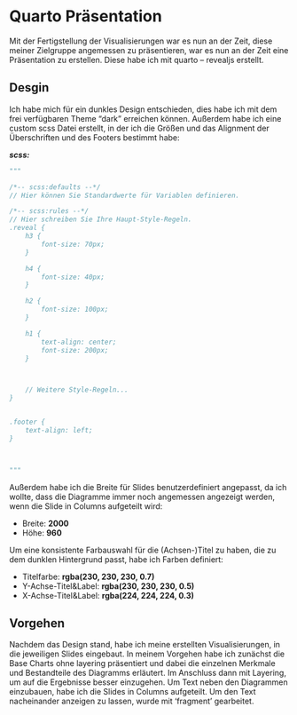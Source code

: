 # Quarto Präsentation

Mit der Fertigstellung der Visualisierungen war es nun an der Zeit, diese meiner Zielgruppe angemessen zu präsentieren, war es nun an der Zeit eine Präsentation zu erstellen. Diese habe ich mit quarto – revealjs erstellt.

## Desgin

Ich habe mich für ein dunkles Design entschieden, dies habe ich mit dem frei verfügbaren Theme "dark" erreichen können.
Außerdem habe ich eine custom scss Datei erstellt, in der ich die Größen und das Alignment der Überschriften und des Footers bestimmt habe:

***scss:***

```python
"""

/*-- scss:defaults --*/
// Hier können Sie Standardwerte für Variablen definieren.

/*-- scss:rules --*/
// Hier schreiben Sie Ihre Haupt-Style-Regeln.
.reveal {
    h3 {
        font-size: 70px;
    }

    h4 {
        font-size: 40px;
    }

    h2 {
        font-size: 100px;
    }

    h1 {
        text-align: center;
        font-size: 200px;
    }



    // Weitere Style-Regeln...
}


.footer {
    text-align: left;
}



"""


```

Außerdem habe ich die Breite für Slides benutzerdefiniert angepasst, da ich wollte, dass die Diagramme immer noch angemessen angezeigt werden, wenn die Slide in Columns aufgeteilt wird:
 
- Breite: **2000**
- Höhe: **960** 


Um eine konsistente Farbauswahl für die (Achsen-)Titel zu haben, die zu dem dunklen Hintergrund passt, habe ich Farben definiert:

- Titelfarbe: **rgba(230, 230, 230, 0.7)**
- Y-Achse-Titel&Label: **rgba(230, 230, 230, 0.5)**
- X-Achse-Titel&Label: **rgba(224, 224, 224, 0.3)**  


## Vorgehen

Nachdem das Design stand, habe ich meine erstellten Visualisierungen, in die jeweiligen Slides eingebaut.
In meinem Vorgehen habe ich zunächst die Base Charts ohne layering präsentiert und dabei die einzelnen Merkmale und Bestandteile des Diagramms erläutert. Im Anschluss dann mit Layering, um auf die Ergebnisse besser einzugehen.
Um Text neben den Diagrammen einzubauen, habe ich die Slides in Columns aufgeteilt. Um den Text nacheinander anzeigen zu lassen, wurde mit 'fragment' gearbeitet.